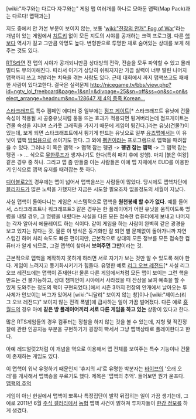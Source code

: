 [wiki:"자쿠와는 다르다 자쿠와는" 게임 맵 여러개를 하나로 모아둔 맵팩(Map Pack)과는 다르다! 맵팩과는]

지도 중에서 안 가본 부분이 보이지 않는, 보통 '[[wiki:"전장의 안개" Fog of War]]'라는 개념이 있는 게임에서 [[치트키]] 없이 모든 지도의 시야를 공개하는 크랙 프로그램. 다른 [[핵]]보다 역사가 길고 그만큼 악명도 높다. 변형판으로 투명한 채로 숨어있는 상대를 보게 해 주는 것도 있다.

[[RTS]]라면 전 맵의 시야가 공개되니만큼 상대방의 전략, 전술을 모두 파악할 수 있고 몰래 멀티도 무의미해진다. 따라서 이기기 상당히 쉬워지지만 가끔 실력이 너무 딸린 나머지 맵핵까지 쓰고 처발리는 치욕을 겪는 사람도 있다. 근데 대회에서 까지 맵핵쓰고도 패배한 사람이 있다고한다. 결국은 실력문제 [[http://nicegame.tv/bbs/view.php?id=ngtv_lol_freeboard&page=1&sn1=&divpage=25&sn=off&ss=on&sc=on&select_arrange=headnum&no=128647 제 4의 종족 Korean...]]

[[스타크래프트]] 특수 캠페인 에디터 중 일부에는 [[점프 게이트]][* 스타크래프트 유닛에 건물 속성이 적용될 시 공중유닛처럼 둥둥 뜨는 효과가 적용되면 튕겨버리는데 점프게이트는 건물 속성을 지니며 스카웃 그래픽을 가지기 때문에 게임이 튕긴다.]라는 유닛(건물?)이 있는데, 보게 되면 스타크래프트에서 튕기게 만드는 유닛으로 일부 [[유즈맵]]에서는 이 유닛이 맵핵 [[방법]]용으로 쓰이기도 한다. 그 외에 [[펭귄]]이라는 프로그램으로 맵핵을 때려잡을 수 있다. 그러나 이 쪽은 맵핵 -> 맵핵 잡는 펭귄 -> '''펭귄 잡는 맵핵''' -> 그 맵핵 잡는 펭귄 -> ... 식으로 [[무한루프]]가 생겨나기도 한다(특히 패치 후에 성행). 마치 [붉은 여왕] 같은 경우 중 하나. 그리고 맵 좀 만들줄 아는 사람들은 아예 맵 자체에서 EUD를 이용한 키 인식으로 맵핵 유저를 때려잡는 듯 하다.

[[디아블로2]]의 경우에는 맵이 넓어서 맵핵을쓰는 사람들이 많았다. 당시에도 맵핵차단에 [[블리자드]]가 많은 노력을 가했지만 지금은 시도할 필요조차 없을정도의 세월이 지났다.

사실 맵핵이 돌아다니는 게임은 시스템적으로 맵핵을 '''원천봉쇄 할 수가 없다.''' 예를 들어서, 스타크래프트나 워크래프트3 같은 경우는 한 플레이어가 어떤 유닛을 움직이도록 명령을 내릴 경우, 그 명령을 내렸다는 사실을 다른 모든 접속한 컴퓨터에게 보내고 나머지는 각자 알아서 에뮬레이트 하는 식이다. 같이 게임을 하는 사람이 완벽히 같은 광경을 보고 있지는 않다는 것. 물론 이 방식은 동기화만 잘 되면 별 문제없이 돌아가니까 자연스럽긴 하며 처리 속도도 빠른 편이지만, 근본적으로 상대의 모든 정보를 모든 접속한 컴퓨터가 알게 되므로, 그걸 맵핵이 찾아서 '''보여주면 그만'''이라는 것. 

근본적으로 맵핵을 제작하지 못하게 하러면 서로 자기가 보는 것만 알 수 있도록 해야 한다. 게임이 느려지고 동기화시키기가 힘들다. 유명한 예로 [[리그 오브 레전드]][* 사실 리그 오브 레전드에는 맵핵이 존재한다! 물론 다른 게임에서처럼 모든 맵이 보이는 그런 핵을 만드는 건 불가능하고, 상대 챔피언이 시야에서 사라졌을 때 잔상을 보여 예측을 할 수 있게 도와주는 정도의 핵이 구현되었다.]에서 시즌 3까지 전장의 안개에서 날아오는 투사체가 안보이는 버그가 있어서 [wiki:"니달리" 보이지 않는 창]이나 [wiki:"제이스(리그 오브 레전드)" 보이지 않는 전격 폭발]에 급사하는 일이 가끔 벌어졌다. 다른 예로 [[홈월드]]의 경우 아예 '''같은 방 플레이어끼리 서로 다른 게임을 하고 있는''' 상황이 있다고 한다.

많은 RTS게임들의 경우 컴퓨터는 정찰을 하지 않는 것을 볼 수 있는데, 지형 및 적진정찰에 관한 인공지능 부분을 구현하기가 굉장히 빡세서 그냥 맵핵상태로 플레이한다고 한다.

아예 레드얼럿2처럼 이 개념을 역으로 이용해서 맵 전체를 보여주는 특수 기능이나 건물이 존재하는 게임도 있다.

이 맵핵이 워낙 유명하기 때문인지 '휴지의 시'로 유명한 박분자는 [[바이브]]의 '오래 오래'를 개사해서 맵핵송을 부르기도 했다. 제목은 '맵핵의 추억'. 들어보면 뭔가 욷프다. [http://pann.nate.com/video/17013239 맵핵의 추억]

게임이 아닌 현실에서 맵핵이 뽀록나 특정집단이 발칵 뒤집히는 일이 가끔 생기는데, 그 예로 2011년 6월 [[주식 갤러리]]에서 [[농협]] 맵핵 사건이 밝혀져 투자자들이 [[한강 정모]]를 하게 생겼다. 
